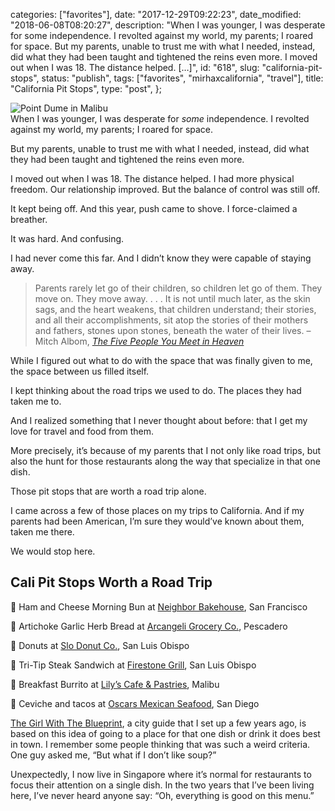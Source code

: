 
  categories: ["favorites"],
  date: "2017-12-29T09:22:23",
  date_modified: "2018-06-08T08:20:27",
  description:
    "When I was younger, I was desperate for some independence. I revolted against my world, my parents; I roared for space. But my parents, unable to trust me with what I needed, instead, did what they had been taught and tightened the reins even more. I moved out when I was 18. The distance helped. […]",
  id: "618",
  slug: "california-pit-stops",
  status: "publish",
  tags: ["favorites", "mirhaxcalifornia", "travel"],
  title: "California Pit Stops",
  type: "post",
};


![Point Dume in Malibu](/pages/posts/california-pit-stops/point_dume_malibu_mm60_c2.jpg)\
When I was younger, I was desperate for _some_ independence. I revolted against my world, my parents; I roared for space.

But my parents, unable to trust me with what I needed, instead, did what they had been taught and tightened the reins even more.

I moved out when I was 18. The distance helped. I had more physical freedom. Our relationship improved. But the balance of control was still off.

It kept being off. And this year, push came to shove. I force-claimed a breather.

It was hard. And confusing.

I had never come this far. And I didn’t know they were capable of staying away.

> Parents rarely let go of their children, so children let go of them. They move on. They move away. . . . It is not until much later, as the skin sags, and the heart weakens, that children understand; their stories, and all their accomplishments, sit atop the stories of their mothers and fathers, stones upon stones, beneath the water of their lives. –Mitch Albom, [_The Five People You Meet in Heaven_](http://a.co/aa2NQ4v)

While I figured out what to do with the space that was finally given to me, the space between us filled itself.

I kept thinking about the road trips we used to do. The places they had taken me to.

And I realized something that I never thought about before: that I get my love for travel and food from them.

More precisely, it’s because of my parents that I not only like road trips, but also the hunt for those restaurants along the way that specialize in that one dish.

Those pit stops that are worth a road trip alone.

I came across a few of those places on my trips to California. And if my parents had been American, I’m sure they would’ve known about them, taken me there.

We would stop here.

## Cali Pit Stops Worth a Road Trip

🥐 Ham and Cheese Morning Bun at [Neighbor Bakehouse](https://www.neighborsf.com/), San Francisco

🍞 Artichoke Garlic Herb Bread at [Arcangeli Grocery Co.](https://www.normsmarket.com/), Pescadero

🍩 Donuts at [Slo Donut Co.](http://www.slodoco.com/), San Luis Obispo

🥩 Tri-Tip Steak Sandwich at [Firestone Grill](http://www.firestonegrill.com/firestone-grill/), San Luis Obispo

🌯 Breakfast Burrito at [Lily’s Cafe & Pastries](https://www.facebook.com/pages/Lilys-Cafe-Pastries/111632478875022), Malibu

🌮 Ceviche and tacos at [Oscars Mexican Seafood](http://www.oscarsmexicanseafood.com/), San Diego

<PostFooter title="More">

[The Girl With The Blueprint](http://www.thegirlwiththeblueprint.com), a city guide that I set up a few years ago, is based on this idea of going to a place for that one dish or drink it does best in town. I remember some people thinking that was such a weird criteria. One guy asked me, “But what if I don’t like soup?”

Unexpectedly, I now live in Singapore where it’s normal for restaurants to focus their attention on a single dish. In the two years that I’ve been living here, I’ve never heard anyone say: “Oh, everything is good on this menu.”

</PostFooter>
